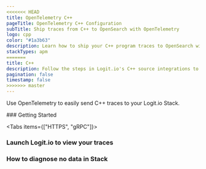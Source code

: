 ```yaml
---
<<<<<<< HEAD
title: OpenTelemetry C++
pageTitle: OpenTelemetry C++ Configuration
subTitle: Ship traces from C++ to OpenSearch with OpenTelemetry
logo: cpp
color: "#1a3b63"
description: Learn how to ship your C++ program traces to OpenSearch with our example configurations.
stackTypes: apm
=======
title: C++
description: Follow the steps in Logit.io's C++ source integrations to ship traces from C++ to OpenSearch with OpenTelemetry.
pagination: false
timestamp: false
>>>>>>> master
---
```


Use OpenTelemetry to easily send C++ traces to your Logit.io Stack.

<Steps>
  ### Getting Started

  <Tabs items={["HTTPS", "gRPC"]}>
  
  <Tab>
    <CppOtlpExporterSettings protocol="https" />
  </Tab>

  <Tab>
    <CppOtlpExporterSettings protocol="grpc" />
  </Tab>

  </Tabs>

  ### Launch Logit.io to view your traces

  <LaunchStack utmMedium="apm" utmCampaign="cpp" source="apm_cpp_grpc" />

  ### How to diagnose no data in Stack

  <DiagnoseNoData />
</Steps>